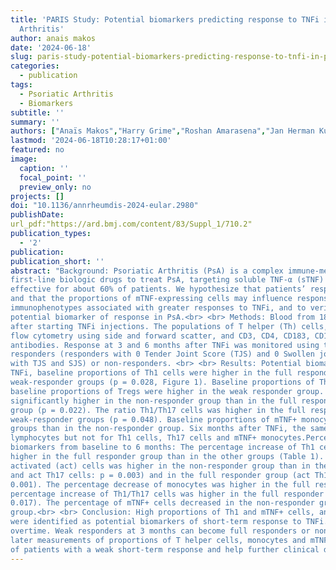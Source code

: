 ```yaml
---
title: 'PARIS Study: Potential biomarkers predicting response to TNFi in Psoriatic
  Arthritis'
author: anais makos
date: '2024-06-18'
slug: paris-study-potential-biomarkers-predicting-response-to-tnfi-in-psoriatic-arthritis
categories:
  - publication
tags:
  - Psoriatic Arthritis
  - Biomarkers
subtitle: ''
summary: ''
authors: ["Anaïs Makos","Harry Grime","Roshan Amarasena","Jan Herman Kuiper","Oksana Kehoe"]
lastmod: '2024-06-18T10:28:17+01:00'
featured: no
image:
  caption: ''
  focal_point: ''
  preview_only: no
projects: []
doi: "10.1136/annrheumdis-2024-eular.2980"
publishDate: 
url_pdf:"https://ard.bmj.com/content/83/Suppl_1/710.2"
publication_types:
  - '2'
publication: 
publication_short: ''
abstract: "Background: Psoriatic Arthritis (PsA) is a complex immune-mediated disease. TNF inhibitors (TNFi) are the
first-line biologic drugs to treat PsA, targeting soluble TNF-α (sTNF) and membrane-bound TNF-α (mTNF). TNFi are
effective for about 60% of patients. We hypothesize that patients’ responses to TNFi depends on their immunophenotype,
and that the proportions of mTNF-expressing cells may influence response to TNFi. <br> <br> Objectives: To identify cell
immunophenotypes associated with greater responses to TNFi, and to verify if the proportion of mTNF+ cells forms a
potential biomarker of response in PsA.<br> <br> Methods: Blood from 18 PsA patients was sampled before and 6 months
after starting TNFi injections. The populations of T helper (Th) cells, monocytes and mTNF+ cells were determined with
flow cytometry using side and forward scatter, and CD3, CD4, CD183, CD196, CD25, CD127, HLA-DR, CD38 and mTNF
antibodies. Response at 3 and 6 months after TNFi was monitored using the PsARC scores. Patients were classified as full
responders (responders with 0 Tender Joint Score (TJS) and 0 Swollen joint Score (SJS)), weak responders (responders
with TJS and SJS) or non-responders. <br> <br> Results: Potential biomarkers measured at baseline: Three months after
TNFi, baseline proportions of Th1 cells were higher in the full responder group compared to the non-responder and
weak-responder groups (p = 0.028, Figure 1). Baseline proportions of Th17 cells were lower in the full responder group,
baseline proportions of Tregs were higher in the weak responder group. Baseline proportions of monocytes were
significantly higher in the non-responder group than in the full responder group (p = 0.027) and the weak responder
group (p = 0.022). The ratio Th1/Th17 cells was higher in the full responder group than in the non-responder and
weak-responder groups (p = 0.048). Baseline proportions of mTNF+ monocytes and lymphocytes were higher in the responder
groups than in the non-responder group. Six months after TNFi, the same trend was found for Tregs, monocytes and mTNF+
lymphocytes but not for Th1 cells, Th17 cells and mTNF+ monocytes.Percentage increase or decrease of potential
biomarkers from baseline to 6 months: The percentage increase of Th1 cells and Tregs from baseline to 6 months was
higher in the full responder group than in the other groups (Table 1). The percentage increase of Th17 cells and
activated (act) cells was higher in the non-responder group than in the weak responder group (act Th1 cells: p = 0.008,
and act Th17 cells: p = 0.003) and in the full responder group (act Th1 cells: p = 0.006, and act Th17 cells: p <
0.001). The percentage decrease of monocytes was higher in the full responder group than in the other groups. The
percentage increase of Th1/Th17 cells was higher in the full responder group than in the non-responder group (p =
0.017). The percentage of mTNF+ cells decreased in the non-responder group and increased in the weak responder
group.<br> <br> Conclusion: High proportions of Th1 and mTNF+ cells, and low proportions of Th17 cells and monocytes,
were identified as potential biomarkers of short-term response to TNFi. However, immunophenotypes seemed to change
overtime. Weak responders at 3 months can become full responders or non-responders at 6 months and more. Additional
later measurements of proportions of T helper cells, monocytes and mTNF+ cells may predict future relapse or remission
of patients with a weak short-term response and help further clinical decision-making."
---
```

